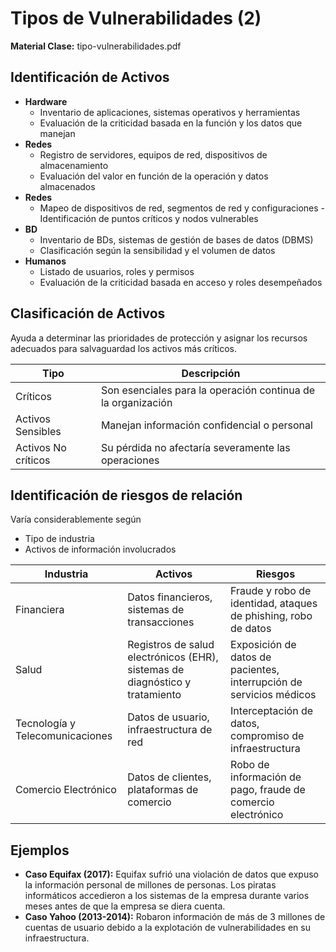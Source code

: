 
# Tipos de Vulnerabilidades (2)
**Material Clase:** <ExternalLink href="/inacap/ti3v34/docs/ppt31.pdf">tipo-vulnerabilidades.pdf</ExternalLink>

## Identificación de Activos

- **Hardware**
    - Inventario de aplicaciones, sistemas operativos y herramientas
    - Evaluación de la criticidad basada en la función y los datos que manejan
- **Redes**
    - Registro de servidores, equipos de red, dispositivos de almacenamiento
    - Evaluación del valor en función de la operación y datos almacenados
- **Redes**
    - Mapeo de dispositivos de red, segmentos de red y configuraciones
    -Identificación de puntos críticos y nodos vulnerables
- **BD**
    - Inventario de BDs, sistemas de gestión de bases de datos (DBMS)
    - Clasificación según la sensibilidad y el volumen de datos
- **Humanos**
    - Listado de usuarios, roles y permisos
    - Evaluación de la criticidad basada en acceso y roles desempeñados

## Clasificación de Activos
Ayuda a determinar las prioridades de protección y asignar los recursos adecuados para salvaguardad los activos más críticos.

|Tipo|Descripción|
|---|---|
|Críticos|Son esenciales para la operación continua de la organización|
|Activos Sensibles|Manejan información confidencial o personal|
|Activos No críticos|Su pérdida no afectaría severamente las operaciones|

## Identificación de riesgos de relación
Varía considerablemente según

- Tipo de industria
- Activos de información involucrados

|Industria|Activos|Riesgos|
|---|---|---|
|Financiera|Datos financieros, sistemas de transacciones|Fraude y robo de identidad, ataques de phishing, robo de datos|
|Salud|Registros de salud electrónicos (EHR), sistemas de diagnóstico y tratamiento|Exposición de datos de pacientes, interrupción de servicios médicos|
|Tecnología y Telecomunicaciones|Datos de usuario, infraestructura de red|Interceptación de datos, compromiso de infraestructura|
|Comercio Electrónico|Datos de clientes, plataformas de comercio|Robo de información de pago, fraude de comercio electrónico|

## Ejemplos

- **Caso Equifax (2017):** Equifax sufrió una violación de datos que expuso la información personal de millones de personas. Los piratas informáticos accedieron a los sistemas de la empresa durante varios meses antes de que la empresa se diera cuenta.
- **Caso Yahoo (2013-2014):** Robaron información de más de 3 millones de cuentas de usuario debido a la explotación de vulnerabilidades en su infraestructura. 
